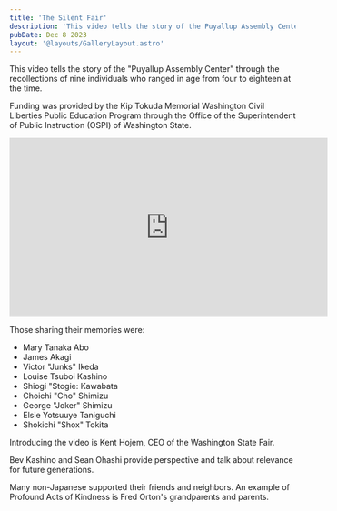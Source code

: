 ```yaml
---
title: 'The Silent Fair'
description: 'This video tells the story of the Puyallup Assembly Center through the recollections of nine individuals who ranged in age from four to eighteen at the time. '
pubDate: Dec 8 2023
layout: '@layouts/GalleryLayout.astro'
---
```

This video tells the story of the "Puyallup Assembly Center" through the recollections of nine individuals who ranged in age from four to eighteen at the time. 

Funding was provided by the Kip Tokuda Memorial Washington Civil Liberties Public Education Program through the Office of the Superintendent of Public Instruction (OSPI) of Washington State.

<iframe width="560" height="315" src="https://www.youtube.com/embed/iUIRUUT-k94?si=ucDDuvBod5ghipSj" title="YouTube video player" frameborder="0" allow="accelerometer; autoplay; clipboard-write; encrypted-media; gyroscope; picture-in-picture; web-share" allowfullscreen></iframe>

Those sharing their memories were:
* Mary Tanaka Abo
* James Akagi
* Victor "Junks" Ikeda
* ​Louise Tsuboi Kashino
* Shiogi "Stogie: Kawabata
* Choichi "Cho" Shimizu
* George "Joker" Shimizu
* Elsie Yotsuuye Taniguchi
* Shokichi "Shox" Tokita

Introducing the video is Kent Hojem, CEO of the Washington State Fair.

Bev Kashino and Sean Ohashi provide perspective and talk about relevance for future generations.

Many non-Japanese supported their friends and neighbors. An example of Profound Acts of Kindness is Fred Orton's grandparents and parents.

